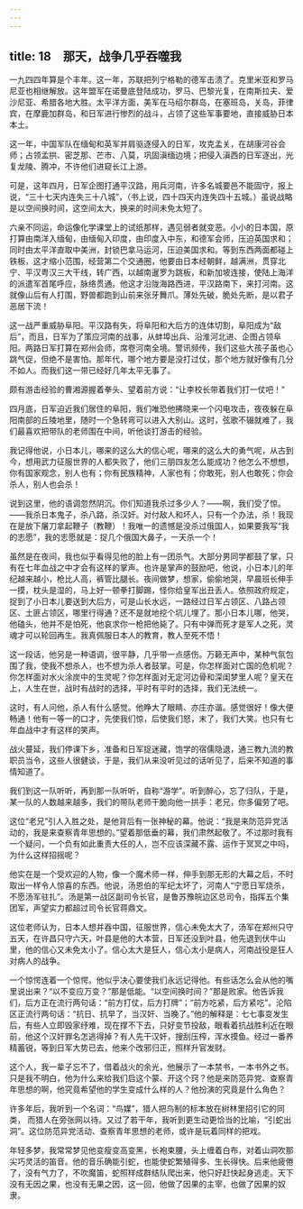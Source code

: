 ```yaml
---
---
---
```

title: 18　那天，战争几乎吞噬我
---

一九四四年算是个丰年。这一年，苏联把列宁格勒的德军击溃了。克里米亚和罗马尼亚也相继解放。这年盟军在诺曼底登陆成功，罗马、巴黎光复，在南斯拉夫、爱沙尼亚、希腊各地大胜。太平洋方面，美军在马绍尔群岛，在塞班岛，关岛，菲律宾，在摩鹿加群岛，和日军进行惨烈的战斗，占领了这些军事要地，直接威胁日本本土。

这一年，中国军队在缅甸和英军并肩驱逐侵入的日军，攻克孟关，在胡康河谷会师；占领孟拱、密芝那、芒市、八莫，巩固滇缅边境；把侵入滇西的日军逐出，光复龙陵、腾冲，不许他们进窥长江上游。

可是，这年四月，日军企图打通平汉路，用兵河南，许多名城要邑不能固守，报上说，“三十七天内连失三十八城”，（书上说，四十四天内连失四十五城。）虽说战略是以空间换时间，这空间太大，换来的时间未免太短了。

六亲不同运，命运像化学课堂上的试纸那样，遇见弱者就变恶。小小的日本国，原打算由南洋入缅甸，由缅甸入印度，由印度入中东，和德军会师，压迫英国求和；同时由太平洋直取中美洲，封锁巴拿马运河，压迫美国求和。等到东西两面都碰上铁板，这才缩小范围，经营第二个交通圈，他要由日本经朝鲜，越满洲，贯穿北宁、平汉粤汉三大干线，转广西，以越南暹罗为跳板，和新加坡连接，使陆上海洋的派遣军首尾呼应，脉络贯通。他这才沿陇海路西进，平汉路南下，来打河南。这就像山后有人打围，野兽都跑到山前来张牙舞爪。薄处先破，脆处先断，是以君子恶居下流！

这一战严重威胁阜阳。平汉路有失，将阜阳和大后方的连体切割，阜阳成为“敌后”，而且，日军为了策应河南的战事，从蚌埠出兵、沿淮河北进、企图占领阜阳。两路日军打算在郑州会师，席卷河南全境。警讯频传，我们这些大孩子虽也心跳气促，但绝不是害怕。那年代，哪个地方要是没打过仗，那个地方就好像有几分不如人。而我们这一带已经好几年太平无事了。

颇有游击经验的曹湘源握着拳头、望着前方说：“让李校长带着我们打一仗吧！”

四月底，日军迫近我们居住的阜阳，我们唯恐他拂晓来一个闪电攻击，夜夜躲在阜阳南部的丘陵地里，随时一个急转弯可以进入大别山。这时，弦歌不辍就难了，我们最喜欢把带队的老师围在中间，听他谈打游击的经验。

我记得他说，小日本儿，哪来的这么大的信心呢，哪来的这么大的勇气呢，从古到今，想用武力征服世界的人都失败了，他们三朋四友怎么能成功？他怎么不想想，你有国家观念，别人也有；你有民族精神，人家也有；你敢死，别人也敢死；你会杀人，别人也会杀！

说到这里，他的语调忽然阴沉。你们知道我杀过多少人？——啊，我们受了惊。——我杀日本鬼子，杀八路，杀汉奸。对付敌人和坏人，只有一个办法，杀！我现在是放下屠刀拿起鞭子（教鞭）！我唯一的遗憾是没杀过俄国人，如果要我写“我的志愿”，我的志愿就是：捉几个俄国大鼻子，一天杀一个！

虽然是在夜间，我也似乎看得见他的脸上有一团杀气。大部分男同学都鼓了掌，只有在七年血战之中才会有这样的掌声。也许是掌声的鼓励吧，他说，小日本儿的年纪越来越小，枪比人高，裤管比腿长。夜间做梦，想家，偷偷地哭，早晨班长伸手一摸，枕头是湿的，马上好一顿拳打脚踢，怪你给皇军出丑丢人。依照政府规定，捉到了小日本儿要送到大后方，可是山长水远，一路经过日军占领区、八路占领区、土匪占领区，哪里行得通？还不是就地挖个坑儿埋了。那小日本儿哪，他哭，他磕头，他并不是怕死，他哀求你一枪把他毙了。只有中弹而死才是军人之死，灵魂才可以轮回再生。我真佩服日本人的教育，教人至死不悟！

这一段话，他另是一种语调，很平静，几乎带一点感伤。万籁无声中，某种气氛包围了我，使我不想杀人，也不想为杀人者鼓掌。可是，你怎样面对亡国的危机呢？你怎样面对水火涂炭中的生灵呢？你怎样面对无定河边骨和深闺梦里人呢？皇天在上，人生在世，战时有战时的选择，平时有平时的选择，我们无法统一。

这时，有人问他，杀人有什么感觉。他睁大了眼睛、亦庄亦谐。感觉很好！像大便畅通！他有一等一的口才，先使我们惊，后使我们怒，末了，我们大笑。也只有七年血战中才有这样的笑声。

战火蔓延，我们停课下乡，准备和日军捉迷藏，饱学的宿儒隐退，通三教九流的教职员当令，这些人很健谈，于是，我们从来没听见过的话听见了，后来不知道的事情知道了。

我们到这一队听听，再到那一队听听，自称“游学”。听到醉心，忘了归队，于是，某一队的人数越来越多，我们的带队老师干脆向他一拱手：老兄，你多偏劳了吧。

这位“老兄”引人入胜之处，是他背后有一张神秘的幕。他说：“我是来防范异党活动的，我是来查察青年思想的。”望着那低垂的幕，我们肃然起敬了。不过那时我有一个疑问，一个负有如此重责大任的人，岂不应该深藏不露、运作于冥冥之中吗，为什么这样招摇呢？

他实在是一个受欢迎的人物，像一个魔术师一样，伸手到那无形的大幕之后，不时取出一样令人惊喜的东西。他说，汤恩伯的军纪太坏了，河南人“宁愿日军烧杀，不愿汤军驻扎”。汤是第一战区副司令长官，是鲁苏豫皖边区总司令，指挥五个集团军，声望实力都超过司令长官蒋鼎文。

这位老师认为，日本人想并吞中国，征服世界，信心未免太大了，汤军在郑州只守五天，在许昌只守六天，叶县是他的大本营，日军还没到叶县，他先退到伏牛山里，他的信心又未免太小了。信心太大是狂人，信心太小是病人，河南战役是狂人对病人的战争。

一个惊愕连着一个惊愕。他似乎决心要使我们永远记得他。有些话怎么会从他的嘴里说出来？“以不变应万变？”那是低能。“以空间换时间？”那是败家。他告诉我们，后方正在流行两句话：“前方打仗，后方打牌”；“前方吃紧，后方紧吃”。沦陷区正流行两句话：“抗日、抗早了，当汉奸、当晚了。”他的解释是：七七事变发生后，有些人立即毁家纾难，现在撑不下去，只好变节投敌，眼看着抗战胜利近在眼前，他这个汉奸罪名怎逃得掉？有人先干汉奸，搜刮压榨，浑水摸鱼。经过一番养精蓄锐，等到日军大势已去，他来个改邪归正，照样升官发财。

这个人，我一辈子忘不了，借着战火的余光，他展示了一本禁书，一本书外之书。只是我不明白，他为什么来给我们启这个蒙、开这个窍？他是来防范异党、查察青年思想的啊，他究竟希望他的学生变成什么样的人？他扮演的究竟是什么角色？

许多年后，我听到一个名词：“鸟媒”，猎人把鸟制的标本放在树林里招引它的同类， 而猎人在旁张网以待。又过了若干年，我听到更生动更恰当的比喻，“引蛇出洞”。这位防范异党活动、查察青年思想的老师，或许是玩着同样的把戏。

年轻多梦，我常常梦见他变瘦变高变黑，长袍束腰，头上缠着白布，对着山洞吹那尖巧灵活的笛音。他的音乐确能引蛇，也能使蛇繁殖得多、生长得快。后来他疲倦了，没有气力了，不吹魔笛，蛇照样成群结队爬出来，他只好赶快起身逃走。天下没有无因之果，也没有无果之因，这一回，他做了因果的主宰，也做了因果的奴隶。
